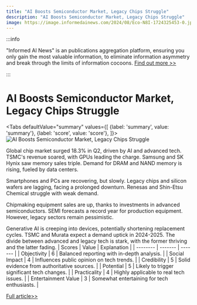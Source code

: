 ```yaml
---
title: "AI Boosts Semiconductor Market, Legacy Chips Struggle"
description: "AI Boosts Semiconductor Market, Legacy Chips Struggle"
image: https://image.informedainews.com/2024/08/Eco-N8I-1724325453-0.jpg
---
```



:::info

"Informed AI News" is an publications aggregation platform, ensuring you only gain the most valuable information, to eliminate information asymmetry and break through the limits of information cocoons.  [Find out more >>](/)

:::

# AI Boosts Semiconductor Market, Legacy Chips Struggle


<Tabs
	defaultValue="summary"
	values={[
	{label: 'summary', value: 'summary'},
	{label: 'score', value: 'score'},
]}>
<TabItem value="summary">
<img
  src="https://image.informedainews.com/2024/08/Eco-N8I-1724325453-0.jpg"
  alt="AI Boosts Semiconductor Market, Legacy Chips Struggle"
/>



Global chip market surged 18.3% in Q2, driven by AI and advanced tech. TSMC's revenue soared, with GPUs leading the charge. Samsung and SK Hynix saw memory sales triple. Demand for DRAM and NAND memory is rising, fueled by data centers.

Smartphones and PCs are recovering, but slowly. Legacy chips and silicon wafers are lagging, facing a prolonged downturn. Renesas and Shin-Etsu Chemical struggle with weak demand.

Chipmaking equipment sales are up, thanks to investments in advanced semiconductors. SEMI forecasts a record year for production equipment. However, legacy sectors remain pessimistic.

Generative AI is creeping into devices, potentially shortening replacement cycles. TSMC and Murata expect a demand uptick in 2024-2025. The divide between advanced and legacy tech is stark, with the former thriving and the latter fading.
</TabItem>
<TabItem value="score">
	| Scores     | Value   | Explanation |
	| -------- | ------- | ------- |
	| Objectivity  | 6    | Balanced reporting with in-depth analysis.    |
	| Social Impact | 4     | Influences public opinion on tech trends.    |
	| Credibility    | 5    | Solid evidence from authoritative sources.    |
	| Potential    | 5    | Likely to trigger significant tech changes.    |
	| Practicality    | 4    | Highly applicable to real tech issues.    |
	| Entertainment Value    | 3    | Somewhat entertaining for tech enthusiasts.    |
</TabItem>
</Tabs>

[Full article>>](https://asia.nikkei.com/Business/Tech/Semiconductors/AI-fueled-demand-buoys-semiconductor-market-while-legacy-chips-lag)

